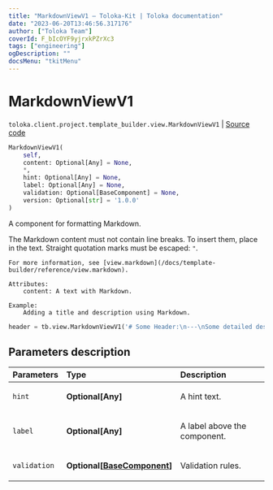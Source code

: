 ```yaml
---
title: "MarkdownViewV1 — Toloka-Kit | Toloka documentation"
date: "2023-06-20T13:46:56.317176"
author: ["Toloka Team"]
coverId: F_bIcOYF9yjrxkPZrXc3
tags: ["engineering"]
ogDescription: ""
docsMenu: "tkitMenu"
---
```


# MarkdownViewV1

`toloka.client.project.template_builder.view.MarkdownViewV1` | [Source code](https://github.com/Toloka/toloka-kit/blob/v1.2.0/src/client/project/template_builder/view.py#L383)

```python
MarkdownViewV1(
    self,
    content: Optional[Any] = None,
    *,
    hint: Optional[Any] = None,
    label: Optional[Any] = None,
    validation: Optional[BaseComponent] = None,
    version: Optional[str] = '1.0.0'
)
```

A component for formatting Markdown.

The Markdown content must not contain line breaks. To insert them, place `
` in the text.
    Straight quotation marks must be escaped: `"`.

    For more information, see [view.markdown](/docs/template-builder/reference/view.markdown).

    Attributes:
        content: A text with Markdown.

    Example:
        Adding a title and description using Markdown.

```python
header = tb.view.MarkdownViewV1('# Some Header:\n---\nSome detailed description')
```

## Parameters description

| Parameters | Type | Description |
| :----------| :----| :-----------|
`hint`|**Optional\[Any\]**|<p>A hint text.</p>
`label`|**Optional\[Any\]**|<p>A label above the component.</p>
`validation`|**Optional\[[BaseComponent](/docs/toloka-kit/reference/toloka.client.project.template_builder.base.BaseComponent)\]**|<p>Validation rules.</p>